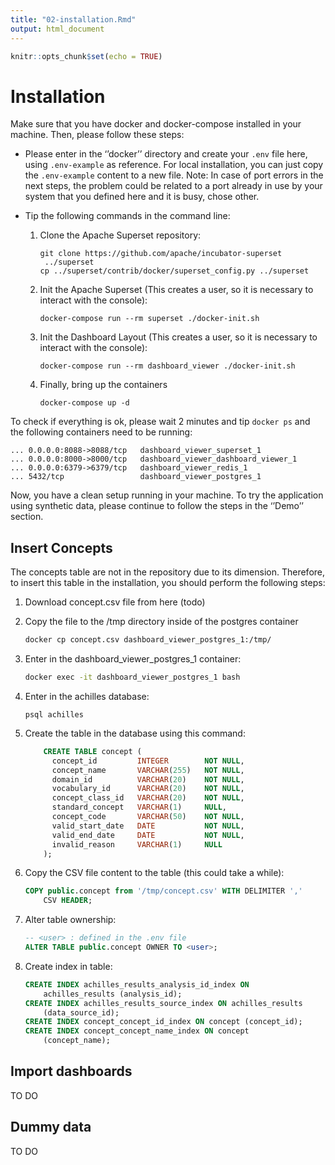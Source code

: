 ```yaml
---
title: "02-installation.Rmd"
output: html_document
---
```


```r
knitr::opts_chunk$set(echo = TRUE)
```

# Installation

Make sure that you have docker and docker-compose installed in your machine. Then, please follow these steps:

- Please enter in the ''docker'' directory and create your `.env` file here, using `.env-example` as reference. For local installation, you can just copy the `.env-example` content to a new file. Note: In case of port errors in the next steps, the problem could be related to a port already in use by your system that you defined here and it is busy, chose other.

- Tip the following commands in the command line:

    1. Clone the Apache Superset repository:
    
        ```
        git clone https://github.com/apache/incubator-superset
         ../superset
        cp ../superset/contrib/docker/superset_config.py ../superset
        ```
        
    2. Init the Apache Superset (This creates a user, so it is necessary to interact with the console):
    
        ```
        docker-compose run --rm superset ./docker-init.sh
        ```
        
    3. Init the Dashboard Layout  (This creates a user, so it is necessary to interact with the console):
    
        ```
        docker-compose run --rm dashboard_viewer ./docker-init.sh
        ```
        
    4. Finally, bring up the containers 
    
        ```
        docker-compose up -d
        ```
        
To check if everything is ok, please wait 2 minutes and tip `docker ps` and the following containers need to be running: 
```
... 0.0.0.0:8088->8088/tcp   dashboard_viewer_superset_1
... 0.0.0.0:8000->8000/tcp   dashboard_viewer_dashboard_viewer_1
... 0.0.0.0:6379->6379/tcp   dashboard_viewer_redis_1
... 5432/tcp                 dashboard_viewer_postgres_1
```

Now, you have a clean setup running in your machine. To try the application using synthetic data, please continue to follow the steps in the ''Demo'' section.

## Insert Concepts

The concepts table are not in the repository due to its dimension. Therefore, to insert this table in the installation, you should perform the following steps:

1. Download concept.csv file from here (todo)

2. Copy the file to the /tmp directory inside of the postgres container

    ```sh
    docker cp concept.csv dashboard_viewer_postgres_1:/tmp/
    ```
    
3. Enter in the dashboard_viewer_postgres_1 container:

    ```sh
    docker exec -it dashboard_viewer_postgres_1 bash
    ```
    
4. Enter in the achilles database:

    ```
    psql achilles
    ```
    
5. Create the table in the database using this command:

    ```sql
        CREATE TABLE concept (
          concept_id         INTEGER        NOT NULL,
          concept_name       VARCHAR(255)   NOT NULL,
          domain_id          VARCHAR(20)    NOT NULL,
          vocabulary_id      VARCHAR(20)    NOT NULL,
          concept_class_id   VARCHAR(20)    NOT NULL,
          standard_concept   VARCHAR(1)     NULL,
          concept_code       VARCHAR(50)    NOT NULL,
          valid_start_date   DATE           NOT NULL,
          valid_end_date     DATE           NOT NULL,
          invalid_reason     VARCHAR(1)     NULL
        );
    ```
    
6. Copy the CSV file content to the table (this could take a while):

    ```sql
    COPY public.concept from '/tmp/concept.csv' WITH DELIMITER ','
        CSV HEADER;
    ```

7. Alter table ownership:

    ```sql
    -- <user> : defined in the .env file
    ALTER TABLE public.concept OWNER TO <user>;
    ```

8. Create index in table:

    ```sql
    CREATE INDEX achilles_results_analysis_id_index ON 
        achilles_results (analysis_id);
    CREATE INDEX achilles_results_source_index ON achilles_results 
        (data_source_id);
    CREATE INDEX concept_concept_id_index ON concept (concept_id);
    CREATE INDEX concept_concept_name_index ON concept 
        (concept_name);
    ```
    

## Import dashboards

TO DO

## Dummy data

TO DO
    